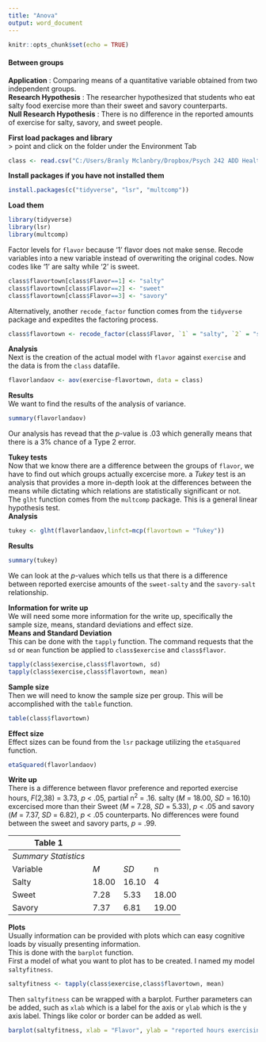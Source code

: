```yaml
---
title: "Anova"
output: word_document
---
```


```r
knitr::opts_chunk$set(echo = TRUE)
```
#### Between groups {#anchor}  
**Application** : Comparing means of a quantitative variable obtained from two independent groups.  
**Research Hypothesis** : The researcher hypothesized that students who eat salty food exercise more than their sweet and savory counterparts.  
**Null Research Hypothesis** : There is no difference in the reported amounts of exercise for salty, savory, and sweet people.  

**First load packages and library**  
> point and click on the folder under the Environment Tab
```r
class <- read.csv("C:/Users/Branly Mclanbry/Dropbox/Psych 242 ADD Health Codebook/Fall 2017/R/example.csv",  na.strings="999")
```
**Install packages if you have not installed them**
```r
install.packages(c("tidyverse", "lsr", "multcomp"))
```
**Load them**
```r
library(tidyverse)
library(lsr)
library(multcomp)
```

Factor levels for `flavor` because '1' flavor does not make sense. Recode variables into a new variable instead of overwriting the original codes.
Now codes like '1' are salty while '2' is sweet.
```r
class$flavortown[class$Flavor==1] <- "salty"
class$flavortown[class$Flavor==2] <- "sweet"
class$flavortown[class$Flavor==3] <- "savory"
```
Alternatively, another `recode_factor` function comes from the `tidyverse` package and expedites the factoring process. 
```r
class$flavortown <- recode_factor(class$Flavor, `1` = "salty", `2` = "sweet", `3` = "savory")
```
**Analysis**  
Next is the creation of the actual model with `flavor` against `exercise` and the data is from the `class` datafile.  
```r
flavorlandaov <- aov(exercise~flavortown, data = class)
```
**Results**  
We want to find the results of the analysis of variance.  
```r
summary(flavorlandaov)
```
Our analysis has revead that the *p*-value is .03 which generally means that there is a 3% chance of a Type 2 error.   
  
**Tukey tests**  
Now that we know there are a difference between the groups of `flavor`, we have to find out which groups actually excercise more. a *Tukey* test is an analysis that provides a more in-depth look at the differences between the means while dictating which relations are statistically significant or not.  
The `glht` function comes from the `multcomp` package. This is a general linear hypothesis test.  
**Analysis**
```r
tukey <- glht(flavorlandaov,linfct=mcp(flavortown = "Tukey"))
```
**Results**
```r
summary(tukey)
```
We can look at the *p*-values which tells us that there is a difference between reported exercise amounts of the `sweet-salty` and the `savory-salt` relationship.  
  
**Information for write up**  
We will need some more information for the write up, specifically the sample size, means, standard deviations and effect size.  
**Means and Standard Deviation**  
This can be done with the `tapply` function. The command requests that the `sd` or `mean` function be applied to `class$exercise` and `class$flavor`.
```r
tapply(class$exercise,class$flavortown, sd)
tapply(class$exercise,class$flavortown, mean)
```
**Sample size**   
Then we will need to know the sample size per group. This will be accomplished with the `table` function.
```r
table(class$flavortown)
```
**Effect size**   
Effect sizes can be found from the `lsr` package utilizing the `etaSquared` function.
```r
etaSquared(flavorlandaov)
```
**Write up**  
There is a difference between flavor preference and reported exercise hours, *F*(2,38) = 3.73, *p* < .05, partial n^2^ = .16. salty (*M* = 18.00, *SD* = 16.10) excercised more than their Sweet (*M* = 7.28, *SD* = 5.33), *p* < .05 and savory (*M* = 7.37, *SD* = 6.82), *p* < .05 counterparts. No differences were found between the sweet and savory parts, *p* = .99. 



| Table 1          |       |       |       |
|--------------------|-------|-------|-------|
| *Summary Statistics* |       |       |       |
| Variable           | *M*     | *SD*    | n     |
| Salty              | 18.00 | 16.10 | 4     |
| Sweet              | 7.28  | 5.33  | 18.00 |
| Savory             | 7.37  | 6.81  | 19.00 |


**Plots**  
Usually information can be provided with plots which can easy cognitive loads by visually presenting information.  
This is done with the `barplot` function.  
First a model of what you want to plot has to be created. I named my model `saltyfitness`.
```r
saltyfitness <- tapply(class$exercise,class$flavortown, mean)
```
Then `saltyfitness` can be wrapped with a barplot. Further parameters can be added, such as `xlab` which is a label for the axis or `ylab` which is the y axis label. Things like color or border can be added as well.
```r
barplot(saltyfitness, xlab = "Flavor", ylab = "reported hours exercising", col = c("maroon1","springgreen1","yellow"),border = "navyblue" )
```

